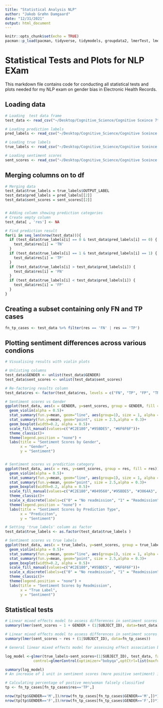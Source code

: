 ```yaml
---
title: "Statistical Analysis NLP"
author: "Jakob Grøhn Damgaard"
date: "12/31/2021"
output: html_document
---
```


```r
knitr::opts_chunk$set(echo = TRUE)
pacman::p_load(pacman, tidyverse, tidymodels, groupdata2, lmerTest, lme4, kernlab, ggplot2, dplyr, caret)
```

# Statistical Tests and Plots for NLP EXam
This markdown file contains code for conducting all statistical tests and plots needed for my NLP exam on gender bias in Electronic Health Records. 

## Loading data
```r
# Loading  test data frame
test_data <- read_csv("~/Desktop/Cognitive_Science/Cognitive Sceince 7th Semester/NLP/Exam/Exam/output/balanced_test_data.csv")

# Loading prediction labels
pred_labels <- read_csv("~/Desktop/Cognitive_Science/Cognitive Sceince 7th Semester/NLP/Exam/Exam/output/lr_predictions_balanced.csv")

# Loading true labels
true_labels <- read_csv("~/Desktop/Cognitive_Science/Cognitive Sceince 7th Semester/NLP/Exam/Exam/output/balanced_test_labels.csv")

# Loading sentiment scores
sent_scores <- read_csv("~/Desktop/Cognitive_Science/Cognitive Sceince 7th Semester/NLP/Exam/Exam/output/balanced_test_data_sentiment_scores.csv")
```

## Merging columns on to df
```r
# Merging data
test_data$true_labels = true_labels$OUTPUT_LABEL
test_data$pred_labels = pred_labels[[2]]
test_data$sent_scores = sent_scores[[2]]


# Adding column showing prediction categories
# Create empty column
test_data[ , 'res'] <- NA

# Find prediction result
for(i in seq_len(nrow(test_data))){
  if (test_data$true_labels[i] == 0 & test_data$pred_labels[i] == 0) {
    test_data$res[i] = 'TN'
  }
  if (test_data$true_labels[i] == 1 & test_data$pred_labels[i] == 1) {
    test_data$res[i] = 'TP'
  }
  if (test_data$true_labels[i] > test_data$pred_labels[i]) {
    test_data$res[i] = 'FN'
  }
  if (test_data$true_labels[i] < test_data$pred_labels[i]) {
    test_data$res[i] = 'FP'
  }
}
```

## Creating a subset containing only FN and TP cases
```r
fn_tp_cases <- test_data %>% filter(res == 'FN' | res == 'TP')
```


## Plotting sentiment differences across various condions
```r
# Visualising results with violin plots 

# Unlisting columns
test_data$GENDER <- unlist(test_data$GENDER)
test_data$sent_scores <- unlist(test_data$sent_scores)

# Re-factoring results column
test_data$res <- factor(test_data$res, levels = c("FN", "TP", "FP", "TN"))

# Sentiment scores vs Gender
ggplot(test_data, aes(x = GENDER, y=sent_scores, group = GENDER, fill = GENDER))+
  geom_violin(alpha = 0.5)+
  stat_summary(fun.y=mean, geom="line", aes(group=1), size = 1, alpha = 0.3)+
  stat_summary(fun.y=mean, geom="point", size = 2.5,alpha = 0.3)+
  geom_boxplot(width=0.2, alpha = 0.5)+ 
  scale_fill_manual(values=c("#C2E180","#95BDE5", "#6F6F6F"))+
  theme_classic()+
  theme(legend.position = "none") +
  labs(title = "Sentiment Scores by Gender", 
       x = "Gender",
       y = "Sentiment")


# Sentiment scores vs prediction category
ggplot(test_data, aes(x = res, y=sent_scores, group = res, fill = res))+
  geom_violin(alpha = 0.5)+
  stat_summary(fun.y=mean, geom="line", aes(group=1), size = 1, alpha = 0.3)+
  stat_summary(fun.y=mean, geom="point", size = 2.5,alpha = 0.3)+
  geom_boxplot(width=0.2, alpha = 0.5)+ 
  scale_fill_manual(values=c("#C2E180","#849560","#95BDE5", "#3064A3", "#6F6F6F"))+
  theme_classic()+
  scale_x_discrete(labels=c("0" = "No readmission", "1" = "Readmission"))+
  theme(legend.position = "none") +
  labs(title = "Sentiment Scores by Prediction Type", 
       x = "Prediciton",
       y = "Sentiment")

# Setting 'true_labels' column as factor
test_data$true_labels <- as.factor(test_data$true_labels )

# Sentiment scores vs true labels
ggplot(test_data, aes(x = true_labels, y=sent_scores, group = true_labels, fill = true_labels))+
  geom_violin(alpha = 0.5)+
  stat_summary(fun.y=mean, geom="line", aes(group=1), size = 1, alpha = 0.3)+
  stat_summary(fun.y=mean, geom="point", size = 2.5,alpha = 0.3)+
  geom_boxplot(width=0.2, alpha = 0.5)+ 
  scale_fill_manual(values=c("#C2E180","#95BDE5", "#6F6F6F"))+
  scale_x_discrete(labels=c("0" = "No readmission", "1" = "Readmission"))+
  theme_classic()+
  theme(legend.position = "none") +
  labs(title = "Sentiment Scores by Readmission", 
       x = "True Label",
       y = "Sentiment")

```
## Statistical tests
```r
# Linear mixed effects model to assess differences in sentiment scores between gender
summary(lmer(sent_scores ~ 1 + GENDER + (1|SUBJECT_ID), data=test_data))

# Linear mixed effects model to assess differences in sentiment scores between fn and tp cases
summary(lmer(sent_scores ~ res + (1|SUBJECT_ID), data=fn_tp_cases))

# General linear mixed effects model for assessing effect association between sentiment and readmission risk

log_model <-glmer(true_labels~sent_scores+(1|SUBJECT_ID), test_data, family="binomial",
             control=glmerControl(optimizer="bobyqa",optCtrl=list(maxfun=2e5)),nAGQ = 10)

summary(log_model)
# An increase of 1 unit in sentiment scores (more positive sentiment) is associated with a 24% (e^0.216) increased chance of be readmitted within 30-days. Not significant at all

# Calculating percentage of postive men/woman falsely classified
tp <- fn_tp_cases[fn_tp_cases$res=='TP',]

nrow(tp[tp$GENDER=='M',])/nrow(fn_tp_cases[fn_tp_cases$GENDER=='M',])*100
nrow(tp[tp$GENDER=='F',])/nrow(fn_tp_cases[fn_tp_cases$GENDER=='F',])*100
```


